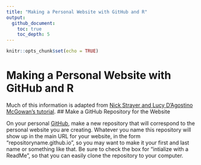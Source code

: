 ```yaml
---
title: "Making a Personal Website with GitHub and R"
output: 
  github_document:
    toc: true
    toc_depth: 5
---
```


```r
knitr::opts_chunk$set(echo = TRUE)
```
# Making a Personal Website with GitHub and R
Much of this information is adapted from  [Nick Strayer and Lucy D'Agostino McGowan's tutorial](https://livefreeordichotomize.com/2017/08/08/how-to-make-an-rmarkdown-website/). 
## Make a GitHub Repository for the Website 

On your personal [GitHub](github.com), make a new repository that will correspond to the personal website you are creating. Whatever you name this repository will show up in the main URL for your website, in the form "repositoryname.github.io", so you may want to make it your first and last name or something like that. Be sure to check the box for "intialize with a ReadMe", so that you can easily clone the repository to your computer. 
